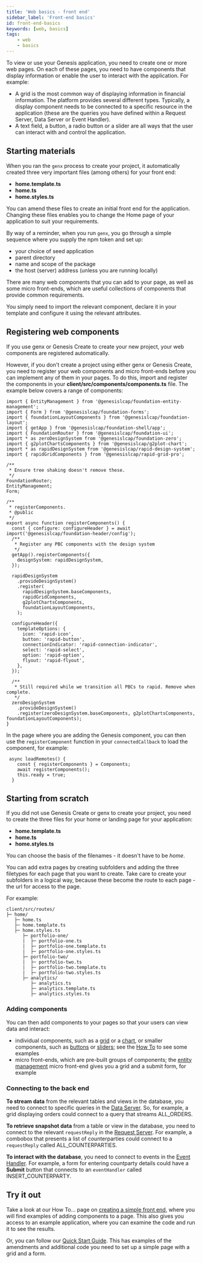 ```yaml
---
title: 'Web basics - front end'
sidebar_label: 'Front-end basics'
id: front-end-basics
keywords: [web, basics]
tags:
    - web
    - basics
---
```


To view or use your Genesis application, you need to create one or more web pages. On each of these pages, you need to have components that display information or enable the user to interact with the application. For example:
-	A grid is the most common way of displaying information in financial information. The platform provides several different types. Typically, a display component needs to be connected to a specific resource in the application (these are the queries you have defined within a Request Server, Data Server or Event Handler).
-	A text field, a button, a radio button or a slider are all ways that the user can interact with and control the application.



## Starting materials
When you ran the `genx` process to create your project, it automatically created three very important files (among others) for your front end:
-	**home.template.ts**
-	**home.ts**
-	**home.styles.ts**


You can amend these files to create an initial front end for the application. Changing these files enables you to change the Home page of your application to suit your requirements.

By way of a reminder, when you run `genx`, you go through a simple sequence where you supply the npm token and set up:
-	your choice of seed application
-	parent directory
-	name and scope of the package
-	the host (server) address (unless you are running locally)

There are many web components that you can add to your page, as well as some micro front-ends, which are useful collections of components that provide common requirements. 

You simply need to import the relevant component, declare it in your template and configure it using the relevant attributes.

## Registering web components
If you use genx or Genesis Create to create your new project, your web components are registered automatically.

However, if you don't create a project using either genx or Genesis Create, 
you need to register your web components and micro front-ends before you can implement any of them in your pages. To do this, import and register the components in your **client/src/components/components.ts** file. The example below covers a range of components:

```
import { EntityManagement } from '@genesislcap/foundation-entity-management';
import { Form } from '@genesislcap/foundation-forms';
import { foundationLayoutComponents } from '@genesislcap/foundation-layout';
import { getApp } from '@genesislcap/foundation-shell/app';
import { FoundationRouter } from '@genesislcap/foundation-ui';
import * as zeroDesignSystem from '@genesislcap/foundation-zero';
import { g2plotChartsComponents } from '@genesislcap/g2plot-chart';
import * as rapidDesignSystem from '@genesislcap/rapid-design-system';
import { rapidGridComponents } from '@genesislcap/rapid-grid-pro';

/**
 * Ensure tree shaking doesn't remove these.
 */
FoundationRouter;
EntityManagement;
Form;

/**
 * registerComponents.
 * @public
 */
export async function registerComponents() {
  const { configure: configureHeader } = await import('@genesislcap/foundation-header/config');
  /**
   * Register any PBC components with the design system
   */
  getApp().registerComponents({
    designSystem: rapidDesignSystem,
  });

  rapidDesignSystem
    .provideDesignSystem()
    .register(
      rapidDesignSystem.baseComponents,
      rapidGridComponents,
      g2plotChartsComponents,
      foundationLayoutComponents,
    );

  configureHeader({
    templateOptions: {
      icon: 'rapid-icon',
      button: 'rapid-button',
      connectionIndicator: 'rapid-connection-indicator',
      select: 'rapid-select',
      option: 'rapid-option',
      flyout: 'rapid-flyout',
    },
  });

  /**
   * Still required while we transition all PBCs to rapid. Remove when complete.
   */
  zeroDesignSystem
    .provideDesignSystem()
    .register(zeroDesignSystem.baseComponents, g2plotChartsComponents, foundationLayoutComponents);
}
```

In the page where you are adding the Genesis component, you can then use the `registerComponent` function in your `connectedCallback` to load the component, for example:

```
 async loadRemotes() {
    const { registerComponents } = Components;
    await registerComponents();
    this.ready = true;
  }
```

## Starting from scratch
If you did not use Genesis Create or genx to create your project, you need to create the three files for your home or landing page for your application:

-	**home.template.ts**
-	**home.ts**
-	**home.styles.ts**

You can choose the basis of the filenames - it doesn't have to be *home*.

You can add extra pages by creating subfolders and adding the three filetypes for each page that you want to create. Take care to create your subfolders in a logical way, because these become the route to each page - the url for access to the page. 

For example:

```
client/src/routes/
├─ home/
   ├─ home.ts
   ├─ home.template.ts
   ├─ home.styles.ts
      ├─ portfolio-one/
      |  ├─ portfolio-one.ts
      |  ├─ portfolio-one.template.ts
      |  ├─ portfolio-one.styles.ts
      ├─ portfolio-two/
      |  ├─ portfolio-two.ts
      |  ├─ portfolio-two.template.ts
      |  ├─ portfolio-two.styles.ts
      ├─ analytics/
         ├─ analytics.ts
         ├─ analytics.template.ts
         ├─ analytics.styles.ts

```

### Adding components
You can then add components to your pages so that your users can view data and interact:

- individual components, such as a [grid](/web/web-components/grids/grid-pro/grid-pro-intro/) or a [chart](/web/web-components/grids/grid-pro/grid-pro-intro/), or smaller components, such as [buttons](/web/web-components/form/button/) or [sliders](/web/web-components/form/slider/); see the [How To](/how-to/ht-front-end-simple/) to see some examples
- micro front-ends, which are pre-built groups of components; the [entity management](/web/micro-front-ends/foundation-entity-management/) micro front-end gives you a grid and a submit form, for example

### Connecting to the back end
**To stream data** from the relevant tables and views in the database, you need to connect to specific queries in the [Data Server](/develop/server-capabilities/real-time-queries-data-server/). So, for example, a grid displaying orders could connect to a query that streams ALL_ORDERS.

**To retrieve snapshot data** from a table or view in the database, you need to connect to the relevant `requestReply` in the [Request Server](/develop/server-capabilities/snapshot-queries-request-server/). For example, a combobox that presents a list of counterparties could connect to a `requestReply` called ALL_COUNTERPARTIES.

**To interact with the database**, you need to connect to events in the [Event Handler](/develop/server-capabilities/core-business-logic-event-handler/). For example, a form for entering countparty details could have a **Submit** button that connects to an `eventHandler` called INSERT_COUNTERPARTY.

## Try it out
Take a look at our How To... page on [creating a simple front end](/how-to/ht-front-end-simple/), where you will find examples of adding components to a page. This also gives you access to an example application, where you can examine the code and run it to see the results.

Or, you can follow our [Quick Start Guide](/getting-started/quick-start/new-project-using-genx/create-a-user-interface/). This has examples of the amendments and additional code you need to set up a simple page with a grid and a form.
